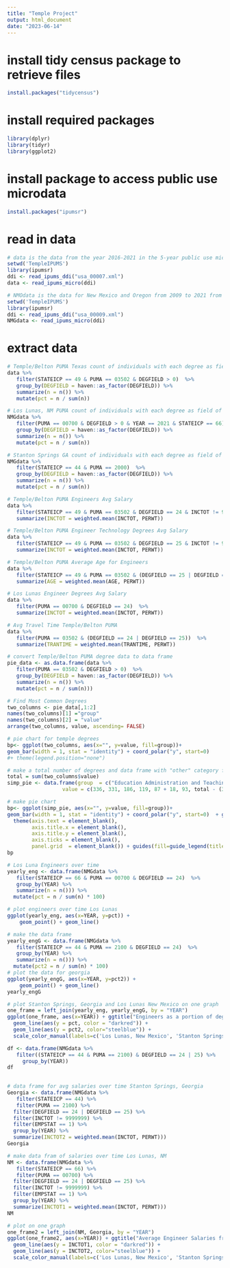 ```yaml
---
title: "Temple Project"
output: html_document
date: "2023-06-14"
---
```

# install tidy census package to retrieve files 
```r
install.packages("tidycensus")
```
# install required packages 
```r
library(dplyr)
library(tidyr)
library(ggplot2)
```
# install package to access public use microdata 
```r
install.packages("ipumsr")
```
# read in data
```r
# data is the data from the year 2016-2021 in the 5-year public use microdata survey
setwd('TempleIPUMS')
library(ipumsr)
ddi <- read_ipums_ddi("usa_00007.xml")
data <- read_ipums_micro(ddi)
```

```r
# NMOdata is the data for New Mexico and Oregon from 2009 to 2021 from the 5-year public use microdata
setwd('TempleIPUMS')
library(ipumsr)
ddi <- read_ipums_ddi("usa_00009.xml")
NMGdata <- read_ipums_micro(ddi)
```
# extract data 
```r
# Temple/Belton PUMA Texas count of individuals with each degree as field of first degree 
data %>%
   filter(STATEICP == 49 & PUMA == 03502 & DEGFIELD > 0)  %>%
   group_by(DEGFIELD = haven::as_factor(DEGFIELD)) %>%
   summarize(n = n()) %>%
   mutate(pct = n / sum(n))
```
```r
# Los Lunas, NM PUMA count of individuals with each degree as field of first degree
NMGdata %>%
   filter(PUMA == 00700 & DEGFIELD > 0 & YEAR == 2021 & STATEICP == 66)  %>%
   group_by(DEGFIELD = haven::as_factor(DEGFIELD)) %>%
   summarize(n = n()) %>%
   mutate(pct = n / sum(n))
```
```r
# Stanton Springs GA count of individuals with each degree as field of first degree
NMGdata %>%
   filter(STATEICP == 44 & PUMA == 2000)  %>%
   group_by(DEGFIELD = haven::as_factor(DEGFIELD)) %>%
   summarize(n = n()) %>%
   mutate(pct = n / sum(n))
```

```r
# Temple/Belton PUMA Engineers Avg Salary 
data %>%
   filter(STATEICP == 49 & PUMA == 03502 & DEGFIELD == 24 & INCTOT != 9999999)  %>%
   summarize(INCTOT = weighted.mean(INCTOT, PERWT))
```
```r
# Temple/Belton PUMA Engineer Technology Degrees Avg Salary 
data %>%
   filter(STATEICP == 49 & PUMA == 03502 & DEGFIELD == 25 & INCTOT != 9999999)  %>%
   summarize(INCTOT = weighted.mean(INCTOT, PERWT))
```
```r
# Temple/Belton PUMA Average Age for Engineers
data %>%
   filter(STATEICP == 49 & PUMA == 03502 & (DEGFIELD == 25 | DEGFIELD == 24) & INCTOT != 9999999)  %>%
   summarize(AGE = weighted.mean(AGE, PERWT))
```


```r
# Los Lunas Engineer Degrees Avg Salary 
data %>%
   filter(PUMA == 00700 & DEGFIELD == 24)  %>%
   summarize(INCTOT = weighted.mean(INCTOT, PERWT))
```

```r
# Avg Travel Time Temple/Belton PUMA 
data %>%
   filter(PUMA == 03502 & (DEGFIELD == 24 | DEGFIELD == 25))  %>%
   summarize(TRANTIME = weighted.mean(TRANTIME, PERWT))
```

```r
# convert Temple/Belton PUMA degree data to data frame 
pie_data <- as.data.frame(data %>%
   filter(PUMA == 03502 & DEGFIELD > 0)  %>%
   group_by(DEGFIELD = haven::as_factor(DEGFIELD)) %>%
   summarize(n = n()) %>%
   mutate(pct = n / sum(n))) 
```

```r
# Find Most Common Degrees
two_columns <- pie_data[,1:2]
names(two_columns)[1] ="group"
names(two_columns)[2] = "value" 
arrange(two_columns, value, ascending= FALSE)
```

```r
# pie chart for temple degrees 
bp<- ggplot(two_columns, aes(x="", y=value, fill=group))+
geom_bar(width = 1, stat = "identity") + coord_polar("y", start=0)
#+ theme(legend.position="none")
```


```r
# make a total number of degrees and data frame with "other" category for small fields
total = sum(two_columns$value)
simp_pie <- data.frame(group  = c("Education Administration and Teaching", "Business", "Medical and Health Sciences and Services", "Biology and Life Sciences",  "Engineering or Engineering Technology", "Social Sciences" , "Other" ),
                  value = c(336, 331, 186, 119, 87 + 18, 93, total - (336 + 331 + 186 + 119 + 87 + 18 + 93)))
```
```r
# make pie chart 
bp<- ggplot(simp_pie, aes(x="", y=value, fill=group))+
geom_bar(width = 1, stat = "identity") + coord_polar("y", start=0)  + ggtitle("Individuals with Bachelor's Degree in Temple / Belton PUMA by Field of First Degree") + 
  theme(axis.text = element_blank(),
        axis.title.x = element_blank(),
        axis.title.y = element_blank(), 
        axis.ticks = element_blank(),
        panel.grid  = element_blank()) + guides(fill=guide_legend(title="Field of First Degree"))
bp
```


```r
# Los Luna Engineers over time 
yearly_eng <- data.frame(NMGdata %>%
   filter(STATEICP == 66 & PUMA == 00700 & DEGFIELD == 24)  %>%
   group_by(YEAR) %>%
   summarize(n = n())) %>%
  mutate(pct = n / sum(n) * 100)
```


```r
# plot engineers over time Los Lunas 
ggplot(yearly_eng, aes(x=YEAR, y=pct)) +
    geom_point() + geom_line()
```
```r
# make the data frame
yearly_engG <- data.frame(NMGdata %>%
   filter(STATEICP == 44 & PUMA == 2100 & DEGFIELD == 24)  %>%
   group_by(YEAR) %>%
   summarize(n = n())) %>%
  mutate(pct2 = n / sum(n) * 100)
# plot the data for georgia
ggplot(yearly_engG, aes(x=YEAR, y=pct2)) +
    geom_point() + geom_line()
yearly_engG
```
```r
# plot Stanton Springs, Georgia and Los Lunas New Mexico on one graph 
one_frame = left_join(yearly_eng, yearly_engG, by = "YEAR")
ggplot(one_frame, aes(x=YEAR)) + ggtitle("Engineers as a portion of degree holders from 2009-2021") +
  geom_line(aes(y = pct, color = "darkred")) + 
  geom_line(aes(y = pct2, color="steelblue")) +
  scale_color_manual(labels=c('Los Lunas, New Mexico', 'Stanton Springs, Georgia'), values=c('darkred', 'steelblue')) + labs(colour="PUMA (contains)") + xlab("Final Year of 5-Year Aggregated 5% Sample") + ylab("Engineering as Field of First Degree (%)")

```
```r
df <- data.frame(NMGdata %>%
   filter((STATEICP == 44 & PUMA == 2100) & DEGFIELD == 24 | 25) %>% 
     group_by(YEAR))  
df
     
```
```r
# data frame for avg salaries over time Stanton Springs, Georgia 
Georgia <- data.frame(NMGdata %>%
   filter(STATEICP == 44) %>%
   filter(PUMA == 2100) %>%
  filter(DEGFIELD == 24 | DEGFIELD == 25) %>%
  filter(INCTOT != 9999999) %>%
  filter(EMPSTAT == 1) %>%
  group_by(YEAR) %>%
  summarize(INCTOT2 = weighted.mean(INCTOT, PERWT)))
Georgia
```
```r
# make data fram of salaries over time Los Lunas, NM
NM <- data.frame(NMGdata %>%
   filter(STATEICP == 66) %>%
   filter(PUMA == 00700) %>%
  filter(DEGFIELD == 24 | DEGFIELD == 25) %>%
  filter(INCTOT != 9999999) %>%
  filter(EMPSTAT == 1) %>%
  group_by(YEAR) %>%
  summarize(INCTOT1 = weighted.mean(INCTOT, PERWT)))
NM
```


```r
# plot on one graph 
one_frame2 = left_join(NM, Georgia, by = "YEAR")
ggplot(one_frame2, aes(x=YEAR)) + ggtitle("Average Engineer Salaries from 2006-2021") +
  geom_line(aes(y = INCTOT1, color = "darkred")) + 
  geom_line(aes(y = INCTOT2, color="steelblue")) +
  scale_color_manual(labels=c('Los Lunas, New Mexico', 'Stanton Springs, Georgia'), values=c('darkred', 'steelblue')) + labs(colour="PUMA (contains)") + xlab("Final Year of 5-year Aggregated 5% Sample") + ylab("Average Salary for Engineer ($)")
```






